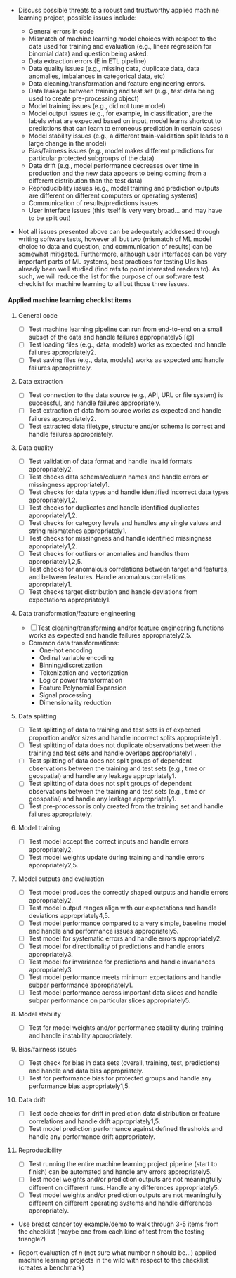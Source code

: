 - Discuss possible threats to a robust and trustworthy applied machine learning 
project, possible issues include:

    - General errors in code
    - Mismatch of machine learning model choices with respect to the data used for training and evaluation (e.g., linear regression for binomial data) and question being asked.
    - Data extraction errors (E in ETL pipeline)
    - Data quality issues (e.g., missing data, duplicate data, data anomalies, imbalances in categorical data, etc)
    - Data cleaning/transformation and feature engineering errors.
    - Data leakage between training and test set (e.g., test data being used to create pre-processing object)
    - Model training issues (e.g., did not tune model)
    - Model output issues (e.g., for example, in classification, are the labels what are expected based on input, model learns shortcut to predictions that can learn to erroneous prediction in certain cases)
    - Model stability issues (e.g., a different train-validation split leads to a large change in the model)
    - Bias/fairness issues (e.g., model makes different predictions for particular protected subgroups of the data)
    - Data drift (e.g., model performance decreases over time in production and the new data appears to being coming from a different distribution than the test data)
    - Reproducibility issues (e.g., model training and prediction outputs are different on different computers or operating systems)
    - Communication of results/predictions issues 
    - User interface issues (this itself is very very broad... and may have to be split out)

- Not all issues presented above can be adequately addressed 
through writing software tests, however all but two 
(mismatch of ML model choice to data and question, and communication of results) 
can be somewhat mitigated.
Furthermore, although user interfaces can be very important parts of ML systems,
best practices for testing UI's has already been well studied 
(find refs to point interested readers to).
As such, we will reduce the list for the purpose of our software test checklist
for machine learning to all but those three issues.

#### Applied machine learning checklist items

1. General code

    - [ ] Test machine learning pipeline can run from end-to-end on a small subset of the data and handle failures appropriately5 [@]
    - [ ] Test loading files (e.g., data, models) works as expected and handle failures appropriately2.
    - [ ] Test saving files (e.g., data, models) works as expected and handle failures appropriately.

2. Data extraction

    - [ ] Test connection to the data source (e.g., API, URL or file system) is successful, and handle failures appropriately.
    - [ ] Test extraction of data from source works as expected and handle failures appropriately2.
    - [ ] Test extracted data filetype, structure and/or schema is correct and handle failures appropriately.

3. Data quality

    - [ ] Test validation of data format and handle invalid formats appropriately2.
    - [ ] Test checks data schema/column names and handle errors or missingness  appropriately1.
    - [ ] Test checks for data types and handle identified incorrect data types appropriately1,2.
    - [ ] Test checks for duplicates and handle identified duplicates appropriately1,2.
    - [ ] Test checks for category levels and handles any single values and string mismatches appropriately1.
    - [ ] Test checks for missingness and handle identified missingness appropriately1,2.
    - [ ] Test checks for outliers or anomalies and handles them appropriately1,2,5.
    - [ ] Test checks for anomalous correlations between target and features, and between features. Handle anomalous correlations appropriately1.
    - [ ] Test checks target distribution and handle deviations from expectations appropriately1.
    
4. Data transformation/feature engineering

    - [ ] Test cleaning/transforming and/or feature engineering functions works as expected and handle failures appropriately2,5.
    - Common data transformations:
        - One-hot encoding
        - Ordinal variable encoding
        - Binning/discretization
        - Tokenization and vectorization
        - Log or power transformation
        - Feature Polynomial Expansion
        - Signal processing
        - Dimensionality reduction

5. Data splitting

    - [ ] Test splitting of data to training and test sets is of expected proportion and/or sizes and handle incorrect splits appropriately1 . 
    - [ ] Test splitting of data does not duplicate observations between the training and test sets and handle overlaps appropriately1 . 
    - [ ] Test splitting of data does not split groups of dependent observations between the training and test sets (e.g., time or geospatial) and handle any leakage appropriately1.
    - [ ] Test splitting of data does not split groups of dependent observations between the training and test sets (e.g., time or geospatial) and handle any leakage appropriately1.
    - [ ] Test pre-processor is only created from the training set and handle failures appropriately.

6. Model training

    - [ ] Test model accept the correct inputs and handle errors appropriately2.
    - [ ] Test model weights update during training and handle errors appropriately2,5.

7. Model outputs and evaluation

    - [ ] Test model produces the correctly shaped outputs and handle errors appropriately2.
    - [ ] Test model output ranges align with our expectations and handle deviations appropriately4,5.
    - [ ] Test model performance compared to a very simple, baseline model and handle and performance issues appropriately5.
    - [ ] Test model for systematic errors and handle errors appropriately2.
    - [ ] Test model for directionality of predictions and handle errors appropriately3.
    - [ ] Test model for invariance for predictions and handle invariances appropriately3.
    - [ ] Test model performance meets minimum expectations and handle subpar performance appropriately1.
    - [ ] Test model performance across important data slices and handle subpar performance on particular slices appropriately5.
    
8. Model stability

    - [ ] Test for model weights and/or performance stability during training and handle instability appropriately. 
    
9. Bias/fairness issues

    - [ ] Test check for bias in data sets (overall, training, test, predictions) and handle and data bias appropriately.
    - [ ] Test for performance bias for protected groups and handle any performance bias appropriately1,5.

10. Data drift

    - [ ] Test code checks for drift in prediction data distribution or feature correlations and handle drift appropriately1,5.
    - [ ] Test model prediction performance against defined thresholds and handle any performance drift appropriately.

11. Reproducibility

    - [ ] Test running the entire machine learning project pipeline (start to finish) can be automated and handle any errors appropriately5.
    - [ ] Test model weights and/or prediction outputs are not meaningfully different on different runs. Handle any differences appropriately5.
    - [ ] Test model weights and/or prediction outputs are not meaningfully different on different operating systems and handle differences appropriately.


- Use breast cancer toy example/demo to walk through 3-5 items from the checklist
(maybe one from each kind of test from the testing triangle?)

- Report evaluation of $n$ (not sure what number n should be...) 
applied machine learning projects in the wild with respect to the checklist 
(creates a benchmark)